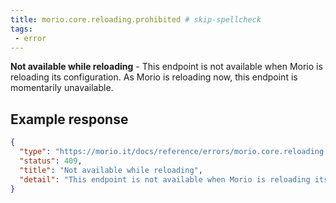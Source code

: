 ```yaml
---
title: morio.core.reloading.prohibited # skip-spellcheck
tags:
 - error
---
```



<!-- MORIO_AUTO_GENERATED_CONTENT_STARTS - Manual changes made below will be overwritten skip-spellcheck -->
__Not available while reloading__ - This endpoint is not available when Morio is reloading its configuration. As Morio is reloading now, this endpoint is momentarily unavailable.
<!-- MORIO_AUTO_GENERATED_CONTENT_ENDS - Manual changes made above will be overwritten skip-spellcheck -->


<!-- MORIO_AUTO_GENERATED_CONTENT_STARTS - Manual changes made below will be overwritten skip-spellcheck -->
## Example response

```json
{
  "type": "https://morio.it/docs/reference/errors/morio.core.reloading.prohibited",
  "status": 409,
  "title": "Not available while reloading",
  "detail": "This endpoint is not available when Morio is reloading its configuration. As Morio is reloading now, this endpoint is momentarily unavailable."
}
```
<!-- MORIO_AUTO_GENERATED_CONTENT_ENDS - Manual changes made above will be overwritten skip-spellcheck -->
